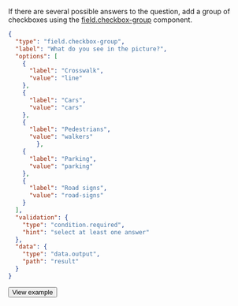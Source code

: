 If there are several possible answers to the question, add a group of checkboxes using the [field.checkbox-group](/docs/template-builder/reference/field.checkbox-group) component.

<Cut title="Show code">

```json
{
  "type": "field.checkbox-group",
  "label": "What do you see in the picture?",
  "options": [
    {
      "label": "Crosswalk",
      "value": "line"
    },
    {
      "label": "Cars",
      "value": "cars"
    },
    {
      "label": "Pedestrians",
      "value": "walkers"
        },
    {
      "label": "Parking",
      "value": "parking"
    },
    {
      "label": "Road signs",
      "value": "road-signs"
    }
  ],
  "validation": {
    "type": "condition.required",
    "hint": "select at least one answer"
  },
  "data": {
    "type": "data.output",
    "path": "result"
  }
}
```

</Cut>

<Button themeColor="light" view="default" size="l" type="link" url="https://ya.cc/t/KUpCR4gj3ttFY7">View example</Button>